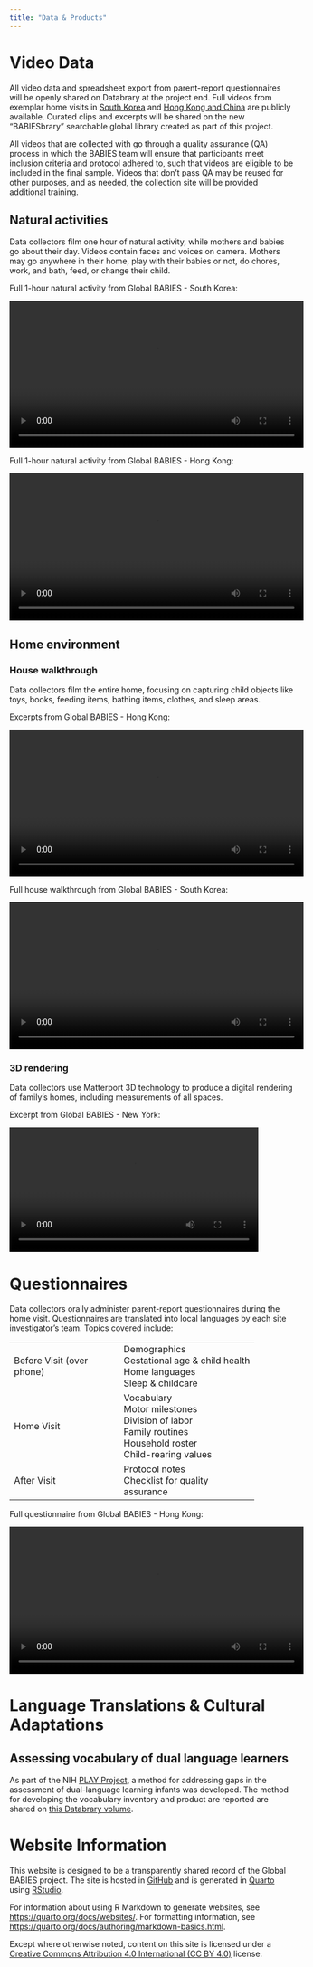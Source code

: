 ```yaml
---
title: "Data & Products"
---
```


# Video Data

All video data and spreadsheet export from parent-report questionnaires will be openly shared on Databrary at the project end. Full videos from exemplar home visits in [South Korea](https://nyu.databrary.org/volume/1745/slot/72037/-) and [Hong Kong and China](https://nyu.databrary.org/volume/1611) are publicly available. Curated clips and excerpts will be shared on the new "BABIESbrary" searchable global library created as part of this project.

All videos that are collected with go through a quality assurance (QA) process in which the BABIES team will ensure that participants meet inclusion criteria and protocol adhered to, such that videos are eligible to be included in the final sample. Videos that don't pass QA may be reused for other purposes, and as needed, the collection site will be provided additional training.

## Natural activities

Data collectors film one hour of natural activity, while mothers and babies go about their day. Videos contain faces and voices on camera. Mothers may go anywhere in their home, play with their babies or not, do chores, work, and bath, feed, or change their child.

::: vid
[Full 1-hour natural activity from Global BABIES - South Korea:]{.descript}

```{=html}
<video width="520" controls>
    <source src="https://nyu.databrary.org/slot/72037/0,4645248/asset/492905/download?inline=true" type="video/mp4">
</video>
```
:::

::: vid
[Full 1-hour natural activity from Global BABIES - Hong Kong:]{.descript}

```{=html}
<video width="520" controls>
    <source src="https://nyu.databrary.org/slot/72036/979047,4710862/asset/492950/download?inline=true" type="video/mp4">
</video>
```
:::

## Home environment

### House walkthrough

Data collectors film the entire home, focusing on capturing child objects like toys, books, feeding items, bathing items, clothes, and sleep areas.

::: vid
[Excerpts from Global BABIES - Hong Kong:]{.descript}

```{=html}
<video width="520" controls>
    <source src="https://nyu.databrary.org/slot/72038/0,15195/asset/492940/download?inline=true" type="video/mp4">
</video>
```
:::

::: vid
[Full house walkthrough from Global BABIES - South Korea:]{.descript}

```{=html}
<video width="520" controls>
    <source src="https://nyu.databrary.org/slot/72037/4646248,6684584/asset/492906/download?inline=true" type="video/mp4">
</video>
```
:::

### 3D rendering

Data collectors use Matterport 3D technology to produce a digital rendering of family's homes, including measurements of all spaces.

::: vid
[Excerpt from Global BABIES - New York:]{.descript}

```{=html}
<video width="440" controls autoplay>
    <source src="https://nyu.databrary.org/slot/72038/16195,43195/asset/492948/download?inline=true" type="video/mp4">
</video>
```
:::

# Questionnaires

Data collectors orally administer parent-report questionnaires during the home visit. Questionnaires are translated into local languages by each site investigator's team. Topics covered include:

+---------------------------+---------------------------------+
| Before Visit (over phone) | Demographics\                   |
|                           | Gestational age & child health\ |
|                           | Home languages\                 |
|                           | Sleep & childcare               |
+---------------------------+---------------------------------+
| Home Visit                | Vocabulary\                     |
|                           | Motor milestones\               |
|                           | Division of labor\              |
|                           | Family routines\                |
|                           | Household roster\               |
|                           | Child-rearing values            |
+---------------------------+---------------------------------+
| After Visit               | Protocol notes\                 |
|                           | Checklist for quality assurance |
+---------------------------+---------------------------------+

::: vid
[Full questionnaire from Global BABIES - Hong Kong:]{.descript}

```{=html}
<video width="520" controls>
    <source src="https://nyu.databrary.org/slot/72036/4725859,6877581/asset/492904/download?inline=true" type="video/mp4">
</video>
```
:::

# Language Translations & Cultural Adaptations

## Assessing vocabulary of dual language learners

As part of the NIH [PLAY Project](play-project.org), a method for addressing gaps in the assessment of dual-language learning infants was developed. The method for developing the vocabulary inventory and product are reported are shared on [this Databrary volume](https://nyu.databrary.org/volume/1168).

# Website Information

This website is designed to be a transparently shared record of the Global BABIES project. The site is hosted in [GitHub](http://github.com/PLAY-behaviorome/) and is generated in [Quarto](https://quarto.org/) using [RStudio](http://rstudio.com/).

For information about using R Markdown to generate websites, see <https://quarto.org/docs/websites/>. For formatting information, see <https://quarto.org/docs/authoring/markdown-basics.html>.

Except where otherwise noted, content on this site is licensed under a [Creative Commons Attribution 4.0 International (CC BY 4.0)](https://play-project.org/href=%22https://creativecommons.org/licenses/by/4.0/) license.
